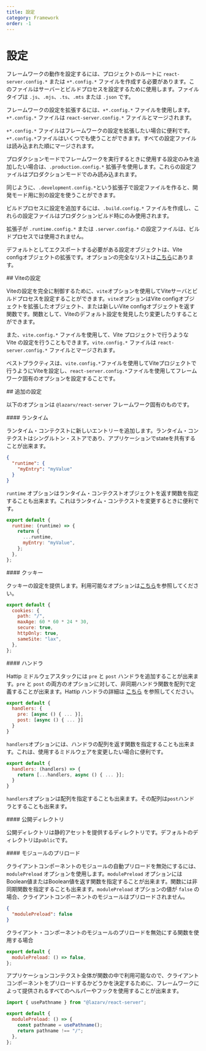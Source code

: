 ```yaml
---
title: 設定
category: Framework
order: -1
---
```



# 設定

フレームワークの動作を設定するには、プロジェクトのルートに `react-server.config.*` または `+*.config.*` ファイルを作成する必要があります。このファイルはサーバーとビルドプロセスを設定するために使用します。ファイルタイプは `.js`、`.mjs`、`.ts`、`.mts` または `.json` です。

フレームワークの設定を拡張するには、`+*.config.*` ファイルを使用します。`+*.config.*` ファイルは `react-server.config.*` ファイルとマージされます。

`+*.config.*` ファイルはフレームワークの設定を拡張したい場合に便利です。`+*.config.*`ファイルはいくつでも使うことができます。すべての設定ファイルは読み込まれた順にマージされます。

プロダクションモードでフレームワークを実行するときに使用する設定のみを追加したい場合は、`.production.config.*` 拡張子を使用します。これらの設定ファイルはプロダクションモードでのみ読み込まれます。

同じように、`.development.config.*`という拡張子で設定ファイルを作ると、開発モード用に別の設定を使うことができます。

ビルドプロセスに設定を追加するには、`.build.config.*` ファイルを作成し、これらの設定ファイルはプロダクションビルド時にのみ使用されます。

拡張子が `.runtime.config.*` または `.server.config.*` の設定ファイルは、ビルドプロセスでは使用されません。

デフォルトとしてエクスポートする必要がある設定オブジェクトは、Vite configオブジェクトの拡張です。オプションの完全なリストは[こちら](http://ja.vite.dev/config/)にあります。

<Link name="vite-configuration">
## Viteの設定
</Link>

Viteの設定を完全に制御するために、`vite`オプションを使用してViteサーバとビルドプロセスを設定することができます。`vite`オプションはVite configオブジェクトを拡張したオブジェクト、または新しいVite configオブジェクトを返す関数です。関数として、Viteのデフォルト設定を発見したり変更したりすることができます。

また、`vite.config.*` ファイルを使用して、Vite プロジェクトで行うような Vite の設定を行うこともできます。`vite.config.*` ファイルは `react-server.config.*` ファイルとマージされます。

ベストプラクティスは、`vite.config.*`ファイルを使用してViteプロジェクトで行うようにViteを設定し、`react-server.config.*`ファイルを使用してフレームワーク固有のオプションを設定することです。

<Link name="additional-configuration">
## 追加の設定
</Link>

以下のオプションは `@lazarv/react-server` フレームワーク固有のものです。

<Link name="runtime">
#### ランタイム
</Link>

ランタイム・コンテクストに新しいエントリーを追加します。ランタイム・コンテクストはシングルトン・ストアであり、アプリケーションでstateを共有することが出来ます。

```json
{
  "runtime": {
    "myEntry": "myValue"
  }
}
```

`runtime` オプションはランタイム・コンテクストオブジェクトを返す関数を指定することも出来ます。これはランタイム・コンテクストを変更するときに便利です。

```mjs
export default {
  runtime: (runtime) => {
    return {
      ...runtime,
      myEntry: "myValue",
    };
  },
};
```

<Link name="cookies">
#### クッキー
</Link>

クッキーの設定を提供します。利用可能なオプションは[こちら](https://www.npmjs.com/package/cookie#options-1)を参照してください。

```mjs
export default {
  cookies: {
    path: "/",
    maxAge: 60 * 60 * 24 * 30,
    secure: true,
    httpOnly: true,
    sameSite: "lax",
  },
};
```

<Link name="handlers">
#### ハンドラ
</Link>

Hattip ミドルウェアスタックには `pre` と `post` ハンドラを追加することが出来ます。`pre` と `post` の両方のオプションに対して、非同期ハンドラ関数を配列で定義することが出来ます。Hattip ハンドラの詳細は [こちら](https://github.com/hattipjs/hattip) を参照してください。

```mjs
export default {
  handlers: {
    pre: [async () { ... }],
    post: [async () { ... }]
  }
}
```

`handlers`オプションには、ハンドラの配列を返す関数を指定することも出来ます。これは、使用するミドルウェアを変更したい場合に便利です。

```mjs
export default {
  handlers: (handlers) => {
    return [...handlers, async () { ... }];
  }
}
```

`handlers`オプションは配列を指定することも出来ます。その配列は`post`ハンドラとすることも出来ます。

<Link name="public">
#### 公開ディレクトリ
</Link>

公開ディレクトリは静的アセットを提供するディレクトリです。デフォルトのディレクトリは`public`です。

<Link name="module-preload">
#### モジュールのプリロード
</Link>

クライアントコンポーネントのモジュールの自動プリロードを無効にするには、 `modulePreload` オプションを使用します。`modulePreload` オプションにはBoolean値またはBoolean値を返す関数を指定することが出来ます。関数には非同期関数を指定することも出来ます。`modulePreload` オプションの値が `false` の場合、クライアントコンポーネントのモジュールはプリロードされません。

```json
{
  "modulePreload": false
}
```

クライアント・コンポーネントのモジュールのプリロードを無効にする関数を使用する場合

```mjs
export default {
  modulePreload: () => false,
};
```

アプリケーションコンテクスト全体が関数の中で利用可能なので、クライアントコンポーネントをプリロードするかどうかを決定するために、フレームワークによって提供されるすべてのヘルパーやフックを使用することが出来ます。

```mjs
import { usePathname } from "@lazarv/react-server";

export default {
  modulePreload: () => {
    const pathname = usePathname();
    return pathname !== "/";
  },
};
```